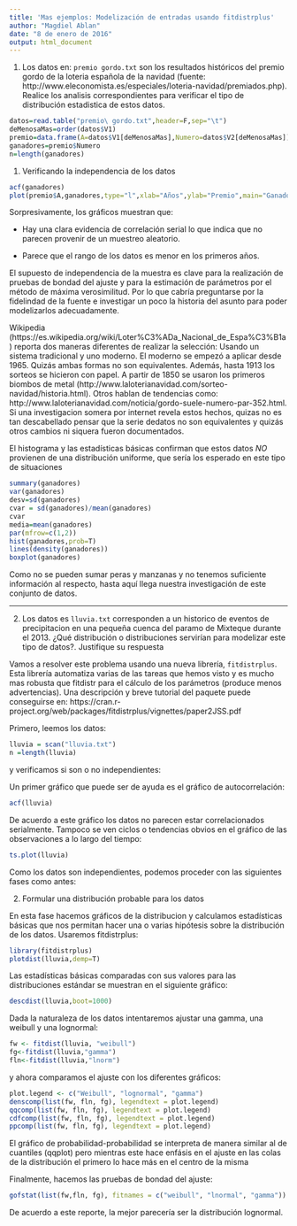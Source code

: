 ```yaml
---
title: 'Mas ejemplos: Modelización de entradas usando fitdistrplus'
author: "Magdiel Ablan"
date: "8 de enero de 2016"
output: html_document
---
```


1. Los datos en: `premio gordo.txt` son los resultados históricos del premio gordo de la loteria española de la navidad (fuente: http://www.eleconomista.es/especiales/loteria-navidad/premiados.php). Realice los analisis correspondientes para verificar el tipo de distribución estadistica de estos datos.


```r
datos=read.table("premio\ gordo.txt",header=F,sep="\t")
deMenosaMas=order(datos$V1)
premio=data.frame(A=datos$V1[deMenosaMas],Numero=datos$V2[deMenosaMas])
ganadores=premio$Numero
n=length(ganadores)
```

1. Verificando la independencia de los datos

```r
acf(ganadores)
plot(premio$A,ganadores,type="l",xlab="Años",ylab="Premio",main="Ganadores")

```

Sorpresivamente, los gráficos muestran que:

* Hay una clara evidencia de correlación serial lo que indica que no parecen provenir de un muestreo aleatorio. 

* Parece que el rango de los datos es menor en los primeros años. 

El supuesto de independencia de la muestra es clave para la realización de pruebas de bondad del ajuste y para la estimación de parámetros por el método de máxima verosimilitud. Por lo que cabría preguntarse por la fidelindad de la fuente e investigar un poco la historia del asunto para poder modelizarlos adecuadamente. 

Wikipedia (https://es.wikipedia.org/wiki/Loter%C3%ADa_Nacional_de_Espa%C3%B1a) reporta dos maneras diferentes de realizar la selección: Usando un sistema tradicional y uno moderno. El moderno se empezó a aplicar desde 1965. Quizás ambas formas no son equivalentes. Además, hasta 1913 los sorteos se hicieron con papel. A partir de 1850 se usaron los primeros biombos de metal (http://www.laloterianavidad.com/sorteo-navidad/historia.html). Otros hablan de tendencias como: http://www.laloterianavidad.com/noticia/gordo-suele-numero-par-352.html. Si una investigacion somera por internet revela estos hechos, quizas no es tan descabellado pensar que la serie dedatos no son equivalentes y quizás otros cambios ni siquera fueron documentados.

El histograma y las estadísticas básicas confirman que estos datos *NO* provienen de una distribución uniforme, que sería los esperado en este tipo de situaciones
```r
summary(ganadores)
var(ganadores)
desv=sd(ganadores)
cvar = sd(ganadores)/mean(ganadores)
cvar
media=mean(ganadores)
par(mfrow=c(1,2))
hist(ganadores,prob=T)
lines(density(ganadores))
boxplot(ganadores)
```

Como no se pueden sumar peras y manzanas y no tenemos suficiente información al respecto, hasta aquí llega nuestra investigación de este conjunto de datos.

------------


2. Los datos es `lluvia.txt` corresponden a un historico de eventos de precipitacion en una pequeña cuenca del paramo de Mixteque durante el 2013. ¿Qué distribución o distribuciones servirían para modelizar este tipo de datos?. Justifique su respuesta

Vamos a resolver este problema usando una nueva librería, `fitdistrplus`. Esta librería automatiza varias de las tareas que hemos visto y es mucho mas robusta que fitdistr para el cálculo de los parámetros (produce menos advertencias). Una descripción y breve tutorial del paquete puede conseguirse en: https://cran.r-project.org/web/packages/fitdistrplus/vignettes/paper2JSS.pdf

Primero, leemos los datos:

```r
lluvia = scan("lluvia.txt")
n =length(lluvia)
```

y verificamos si son o no independientes:

Un primer gráfico que puede ser de ayuda es el gráfico de autocorrelación:

```r
acf(lluvia)
```

De acuerdo a este gráfico los datos no parecen estar correlacionados serialmente.
Tampoco se ven ciclos o tendencias obvios en el gráfico de las observaciones a lo largo del tiempo:

```r
ts.plot(lluvia)

```
Como los datos son independientes, podemos proceder con las siguientes fases como antes:

2. Formular una distribución probable para los datos

En esta fase hacemos gráficos de la distribucion y calculamos estadísticas básicas que nos permitan hacer una o varias hipótesis sobre la distribución de los datos. Usaremos fitdistrplus:

```r
library(fitdistrplus)
plotdist(lluvia,demp=T)
```

Las estadísticas básicas comparadas con sus valores para las distribuciones estándar se muestran en el siguiente gráfico:

```r
descdist(lluvia,boot=1000)
```

Dada la naturaleza de los datos intentaremos ajustar una gamma, una weibull y una lognormal:

```r
fw <- fitdist(lluvia, "weibull")
fg<-fitdist(lluvia,"gamma")
fln<-fitdist(lluvia,"lnorm")

```

y ahora comparamos el ajuste con los diferentes gráficos:

```r
plot.legend <- c("Weibull", "lognormal", "gamma")
denscomp(list(fw, fln, fg), legendtext = plot.legend)
qqcomp(list(fw, fln, fg), legendtext = plot.legend)
cdfcomp(list(fw, fln, fg), legendtext = plot.legend)
ppcomp(list(fw, fln, fg), legendtext = plot.legend)
```

El gráfico de probabilidad-probabilidad se interpreta de manera similar al de cuantiles (qqplot) pero mientras este hace enfásis en el ajuste en las colas de la distribución el primero lo hace más en el centro de la misma

Finalmente, hacemos las pruebas de bondad del ajuste:
```r
gofstat(list(fw,fln, fg), fitnames = c("weibull", "lnormal", "gamma"))
```

De acuerdo a este reporte, la mejor parecería ser la distribución lognormal.